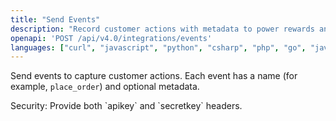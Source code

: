 ```yaml
---
title: "Send Events"
description: "Record customer actions with metadata to power rewards and engagement."
openapi: 'POST /api/v4.0/integrations/events'
languages: ["curl", "javascript", "python", "csharp", "php", "go", "java", "ruby"]
---
```


Send events to capture customer actions. Each event has a name (for example, `place_order`) and optional metadata.

<Info>
Security: Provide both `apikey` and `secretkey` headers.
</Info>


